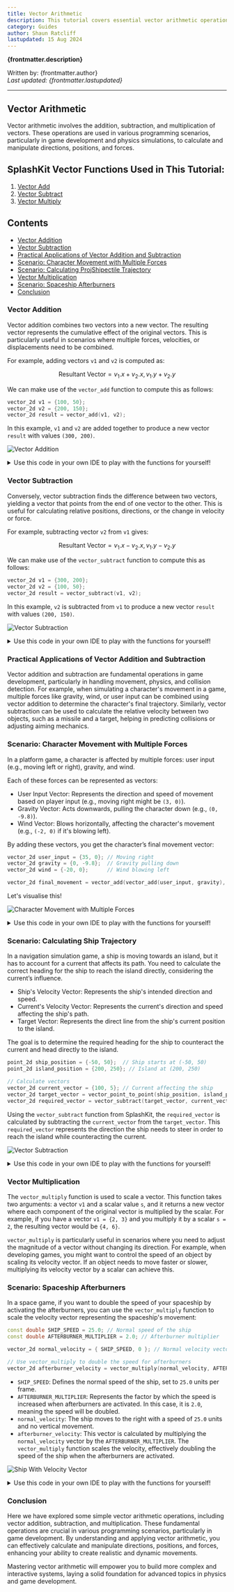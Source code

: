 ```yaml
---
title: Vector Arithmetic
description: This tutorial covers essential vector arithmetic operations, including addition, subtraction, and multiplication, using SplashKit functions. These operations are fundamental for tasks such as calculating movement, force, and direction in game development and physics simulations.
category: Guides
author: Shaun Ratcliff
lastupdated: 15 Aug 2024
---
```



**{frontmatter.description}**  

Written by: {frontmatter.author}  
_Last updated: {frontmatter.lastupdated}_

---

## Vector Arithmetic

Vector arithmetic involves the addition, subtraction, and multiplication of vectors. These operations are used in various programming scenarios, particularly in game development and physics simulations, to calculate and manipulate directions, positions, and forces.

## SplashKit Vector Functions Used in This Tutorial:

1. [Vector Add](https://splashkit.io/api/physics/#vector-add)
2. [Vector Subtract](https://splashkit.io/api/physics/#vector-subtract)
3. [Vector Multiply](https://splashkit.io/api/physics/#vector-multiply) 

## Contents

- [Vector Addition](#vector-addition)
- [Vector Subtraction](#vector-subtraction)
- [Practical Applications of Vector Addition and Subtraction](#practical-applications-of-vector-addition-and-subtraction)
- [Scenario: Character Movement with Multiple Forces](#scenario-character-movement-with-multiple-forces)
- [Scenario: Calculating ProjShipectile Trajectory](#scenario-calculating-ship-trajectory)
- [Vector Multiplication](#vector-multiplication)
- [Scenario: Spaceship Afterburners](#scenario-spaceship-afterburners)
- [Conclusion](#conclusion)


### Vector Addition
Vector addition combines two vectors into a new vector. The resulting vector represents the cumulative effect of the original vectors. This is particularly useful in scenarios where multiple forces, velocities, or displacements need to be combined.

For example, adding vectors `v1` and `v2` is computed as:

$$ \text{Resultant Vector} = v_1.x + v_2.x, v_1.y + v_2.y $$

We can make use of the `vector_add` function to compute this as follows:

```cpp
vector_2d v1 = {100, 50};
vector_2d v2 = {200, 150};
vector_2d result = vector_add(v1, v2);
```

In this example, `v1` and `v2` are added together to produce a new vector `result` with values `(300, 200)`.

![Vector Addition](./images/vector-addition.PNG)

<details>
<summary>Use this code in your own IDE to play with the functions for yourself!</summary>

```cpp
#include "splashkit.h"

using std::to_string;

const int GRID_SPACING = 50;

void draw_cartesian_grid()
{
    // Draw vertical lines and labels
    for (int x = 0; x < screen_width(); x += GRID_SPACING)
    {
        draw_line(COLOR_LIGHT_GRAY, x, 0, x, screen_height());
        if (x != screen_width() / 2) // Avoid overlapping with the y-axis label
        {
            draw_text(to_string(x - screen_width() / 2), COLOR_BLACK, x, screen_height() / 2 + 5);
        }
    }

    // Draw horizontal lines and labels
    for (int y = 0; y < screen_height(); y += GRID_SPACING)
    {
        draw_line(COLOR_LIGHT_GRAY, 0, y, screen_width(), y);
        if (y != screen_height() / 2) // Avoid overlapping with the x-axis label
        {
            draw_text(to_string(screen_height() / 2 - y), COLOR_BLACK, screen_width() / 2 + 5, y);
        }
    }

    // Draw x-axis and y-axis
    draw_line(COLOR_BLACK, 0, screen_height() / 2, screen_width(), screen_height() / 2); // x-axis
    draw_line(COLOR_BLACK, screen_width() / 2, 0, screen_width() / 2, screen_height());   // y-axis

    // Label the origin
    draw_text("0", COLOR_BLACK, screen_width() / 2 + 5, screen_height() / 2 + 5);
}

int main()
{
    open_window("Vector Addition", 800, 600);

    // Define vectors
    vector_2d vector_a;
    vector_a.x = 100;
    vector_a.y = 50;

    vector_2d vector_b;
    vector_b.x = 200;
    vector_b.y = 150;

    // Calculate vector addition
    vector_2d vector_sum = vector_add(vector_a, vector_b);

    // Define the origin (centre of the window)
    point_2d origin;
    origin.x = 400;
    origin.y = 300;

    // Main loop
    while (!window_close_requested("Vector Addition"))
    {
        process_events();
        clear_screen(COLOR_WHITE);

        // Draw Cartesian grid
        draw_cartesian_grid();

        // Draw the vectors as lines from the center of the screen
        draw_line(COLOR_RED, origin.x, origin.y, origin.x + vector_a.x, origin.y - vector_a.y);
        draw_line(COLOR_GREEN, origin.x, origin.y, origin.x + vector_b.x, origin.y - vector_b.y);
        draw_line(COLOR_BLUE, origin.x, origin.y, origin.x + vector_sum.x, origin.y - vector_sum.y);

        // Display vector properties on the screen
        draw_text("Vector A (R): " + vector_to_string(vector_a), COLOR_BLACK, 10, 10);
        draw_text("Vector B (G): " + vector_to_string(vector_b), COLOR_BLACK, 10, 30);
        draw_text("Sum (B): " + vector_to_string(vector_sum), COLOR_BLACK, 10, 50);

        refresh_screen(60);
    }

    return 0;
}
```
</details>

### Vector Subtraction
Conversely, vector subtraction finds the difference between two vectors, yielding a vector that points from the end of one vector to the other. This is useful for calculating relative positions, directions, or the change in velocity or force.

For example, subtracting vector `v2` from `v1` gives:

$$ \text{Resultant Vector} = v_1.x - v_2.x, v_1.y - v_2.y $$

We can make use of the `vector_subtract` function to compute this as follows:

```cpp
vector_2d v1 = {300, 200};
vector_2d v2 = {100, 50};
vector_2d result = vector_subtract(v1, v2);
```

In this example, `v2` is subtracted from `v1` to produce a new vector `result` with values `(200, 150)`.

![Vector Subtraction](./images/vector-subtraction.PNG)

<details>
<summary>Use this code in your own IDE to play with the functions for yourself!</summary>

```cpp
#include "splashkit.h"

using std::to_string;

const int GRID_SPACING = 50;

void draw_cartesian_grid()
{
    // Draw vertical lines and labels
    for (int x = 0; x < screen_width(); x += GRID_SPACING)
    {
        draw_line(COLOR_LIGHT_GRAY, x, 0, x, screen_height());
        if (x != screen_width() / 2) // Avoid overlapping with the y-axis label
        {
            draw_text(to_string(x - screen_width() / 2), COLOR_BLACK, x, screen_height() / 2 + 5);
        }
    }

    // Draw horizontal lines and labels
    for (int y = 0; y < screen_height(); y += GRID_SPACING)
    {
        draw_line(COLOR_LIGHT_GRAY, 0, y, screen_width(), y);
        if (y != screen_height() / 2) // Avoid overlapping with the x-axis label
        {
            draw_text(to_string(screen_height() / 2 - y), COLOR_BLACK, screen_width() / 2 + 5, y);
        }
    }

    // Draw x-axis and y-axis
    draw_line(COLOR_BLACK, 0, screen_height() / 2, screen_width(), screen_height() / 2); // x-axis
    draw_line(COLOR_BLACK, screen_width() / 2, 0, screen_width() / 2, screen_height());   // y-axis

    // Label the origin
    draw_text("0", COLOR_BLACK, screen_width() / 2 + 5, screen_height() / 2 + 5);
}

int main()
{
    open_window("Vector Subtraction", 800, 600);

    // Define vectors
    vector_2d vector_a;
    vector_a.x = 300;
    vector_a.y = 200;

    vector_2d vector_b;
    vector_b.x = 100;
    vector_b.y = 50;

    // Calculate vector subtraction
    vector_2d vector_difference = vector_subtract(vector_a, vector_b);

    // Define the origin (centre of the window)
    point_2d origin;
    origin.x = 400;
    origin.y = 300;

    // Main loop
    while (!window_close_requested("Vector Subtraction"))
    {
        process_events();
        clear_screen(COLOR_WHITE);

        // Draw Cartesian grid
        draw_cartesian_grid();

        // Draw the vectors as lines from the center of the screen
        draw_line(COLOR_RED, origin.x, origin.y, origin.x + vector_a.x, origin.y - vector_a.y);
        draw_line(COLOR_GREEN, origin.x, origin.y, origin.x + vector_b.x, origin.y - vector_b.y);
        draw_line(COLOR_ORANGE, origin.x, origin.y, origin.x + vector_difference.x, origin.y - vector_difference.y);

        // Display vector properties on the screen
        draw_text("Vector A (R): " + vector_to_string(vector_a), COLOR_BLACK, 10, 10);
        draw_text("Vector B (G): " + vector_to_string(vector_b), COLOR_BLACK, 10, 30);
        draw_text("Difference (O): " + vector_to_string(vector_difference), COLOR_BLACK, 10, 50);

        refresh_screen(60);
    }

    return 0;
}
```
</details>

### Practical Applications of Vector Addition and Subtraction

Vector addition and subtraction are fundamental operations in game development, particularly in handling movement, physics, and collision detection. For example, when simulating a character's movement in a game, multiple forces like gravity, wind, or user input can be combined using vector addition to determine the character's final trajectory. Similarly, vector subtraction can be used to calculate the relative velocity between two objects, such as a missile and a target, helping in predicting collisions or adjusting aiming mechanics.

### Scenario: Character Movement with Multiple Forces

In a platform game, a character is affected by multiple forces: user input (e.g., moving left or right), gravity, and wind.

Each of these forces can be represented as vectors:

- User Input Vector: Represents the direction and speed of movement based on player input (e.g., moving right might be `(3, 0)`).
- Gravity Vector: Acts downwards, pulling the character down (e.g., `(0, -9.8)`).
- Wind Vector: Blows horizontally, affecting the character's movement (e.g., `(-2, 0)` if it's blowing left).

By adding these vectors, you get the character’s final movement vector:

```cpp
vector_2d user_input = {35, 0}; // Moving right
vector_2d gravity = {0, -9.8};  // Gravity pulling down
vector_2d wind = {-20, 0};      // Wind blowing left

vector_2d final_movement = vector_add(vector_add(user_input, gravity), wind); // Combining all forces
```

Let's visualise this!

![Character Movement with Multiple Forces](/gifs/guides/physics/character-movement-with-multiple-forces.gif)

<details>
<summary>Use this code in your own IDE to play with the functions for yourself!</summary>

```cpp
#include "splashkit.h"

using std::to_string;

const int GRID_SPACING = 50; // Define grid spacing for the Cartesian grid

// Function to draw a vector on the screen
void draw_vector(vector_2d vec, color c, point_2d start_point, string label, double scale)
{
    point_2d end_point = {start_point.x + vec.x * scale, start_point.y - vec.y * scale}; // Adjust scale as needed
    draw_line(c, start_point.x, start_point.y, end_point.x, end_point.y);
    draw_text(label, c, end_point.x + 5, end_point.y - 15); // Adjust text position to avoid overlap
}

// Function to draw the Cartesian grid
void draw_cartesian_grid()
{
    // Draw vertical lines and labels
    for (int x = 0; x < screen_width(); x += GRID_SPACING)
    {
        draw_line(COLOR_LIGHT_GRAY, x, 0, x, screen_height());
        if (x != screen_width() / 2) // Avoid overlapping with the y-axis label
        {
            draw_text(to_string(x - screen_width() / 2), COLOR_BLACK, x, screen_height() / 2 + 5);
        }
    }

    // Draw horizontal lines and labels
    for (int y = 0; y < screen_height(); y += GRID_SPACING)
    {
        draw_line(COLOR_LIGHT_GRAY, 0, y, screen_width(), y);
        if (y != screen_height() / 2) // Avoid overlapping with the x-axis label
        {
            draw_text(to_string(screen_height() / 2 - y), COLOR_BLACK, screen_width() / 2 + 5, y);
        }
    }

    // Draw x-axis and y-axis
    draw_line(COLOR_BLACK, 0, screen_height() / 2, screen_width(), screen_height() / 2); // x-axis
    draw_line(COLOR_BLACK, screen_width() / 2, 0, screen_width() / 2, screen_height());   // y-axis

    // Label the origin
    draw_text("0", COLOR_BLACK, screen_width() / 2 + 5, screen_height() / 2 + 5);
}

int main()
{
    // Set up the window
    open_window("Vector Addition with Moving Player", 800, 600);

    // Initial position of the player (starting at 100, 100)
    point_2d player_pos = {100, 100};
    point_2d initial_pos = player_pos; // Store the initial position for final vector

    // Define the vectors
    vector_2d user_input = {35, 0}; // Moving right
    vector_2d gravity = {0, -9.8};  // Gravity pulling down
    vector_2d wind = {-20, 0};      // Wind blowing left

    // Calculate the final movement vector
    vector_2d final_movement = vector_add(vector_add(user_input, gravity), wind);

    while (!window_close_requested("Vector Addition with Moving Player"))
    {
        // Process events
        process_events();

        // Clear the screen
        clear_screen(COLOR_WHITE);

        // Draw the Cartesian grid
        draw_cartesian_grid();

        // Draw the player (a circle) at the current position
        fill_circle(COLOR_PURPLE, player_pos.x, player_pos.y, 10);

        // Draw the individual vectors acting on the player
        // Scale factor adjusted to make vectors visible
        double scale_factor = 5; // Adjust as needed

        // Draw user input vector
        draw_vector(user_input, COLOR_BLUE, player_pos, "User Input", scale_factor);
        
        // Draw gravity vector
        point_2d gravity_end = {player_pos.x, player_pos.y - gravity.y * scale_factor}; // Gravity vector should extend downwards
        draw_line(COLOR_RED, player_pos.x, player_pos.y, gravity_end.x, gravity_end.y);
        draw_text("Gravity", COLOR_RED, gravity_end.x + 5, gravity_end.y - 15); // Adjust text position to avoid overlap
        
        // Draw wind vector
        point_2d wind_end = {player_pos.x + wind.x * scale_factor, player_pos.y}; // Wind vector should extend horizontally to the left
        draw_line(COLOR_GREEN, player_pos.x, player_pos.y, wind_end.x, wind_end.y);
        draw_text("Wind", COLOR_GREEN, wind_end.x + 5, wind_end.y - 15); // Adjust text position to avoid overlap

        // Draw the final movement vector from the initial position to the current position
        point_2d final_movement_end = {player_pos.x + final_movement.x * scale_factor, player_pos.y - final_movement.y * scale_factor};
        draw_line(COLOR_CHOCOLATE, player_pos.x, player_pos.y, final_movement_end.x, final_movement_end.y);
        draw_text("Movement Direction", COLOR_ORANGE, final_movement_end.x + 5, final_movement_end.y - 15); // Adjust text position to avoid overlap

        // Update the player's position based on the final movement vector
        player_pos.x += final_movement.x;
        player_pos.y -= final_movement.y; // Inverted Y because of screen coordinates

        // Add delay to assist visualisation
        delay(250);

        // Refresh the screen
        refresh_screen(60);
    }

    return 0;
}
```
</details>

### Scenario: Calculating Ship Trajectory

In a navigation simulation game, a ship is moving towards an island, but it has to account for a current that affects its path. You need to calculate the correct heading for the ship to reach the island directly, considering the current’s influence.

- Ship's Velocity Vector: Represents the ship's intended direction and speed.
- Current's Velocity Vector: Represents the current's direction and speed affecting the ship's path.
- Target Vector: Represents the direct line from the ship's current position to the island.

The goal is to determine the required heading for the ship to counteract the current and head directly to the island.

```cpp
point_2d ship_position = {-50, 50};  // Ship starts at (-50, 50)
point_2d island_position = {200, 250}; // Island at (200, 250)

// Calculate vectors
vector_2d current_vector = {100, 5}; // Current affecting the ship
vector_2d target_vector = vector_point_to_point(ship_position, island_position);
vector_2d required_vector = vector_subtract(target_vector, current_vector);
```

Using the `vector_subtract` function from SplashKit, the `required_vector` is calculated by subtracting the `current_vector` from the `target_vector`. This `required_vector` represents the direction the ship needs to steer in order to reach the island while counteracting the current.

![Vector Subtraction](./images/vector-subtraction-example.PNG)

<details>
<summary>Use this code in your own IDE to play with the functions for yourself!</summary>

```cpp
#include "splashkit.h"
#include "string"

using std::to_string;

// Define constants
const int GRID_SPACING = 50;

// Function to draw the Cartesian grid
void draw_cartesian_grid()
{
    int width = screen_width();
    int height = screen_height();
    int center_x = width / 2;
    int center_y = height / 2;

    for (int x = 0; x <= width; x += GRID_SPACING)
    {
        draw_line(COLOR_LIGHT_GRAY, x, 0, x, height);
        if (x != center_x)
        {
            draw_text(to_string((x - center_x) / GRID_SPACING), COLOR_BLACK, x + 2, center_y + 5);
        }
    }

    for (int y = 0; y <= height; y += GRID_SPACING)
    {
        draw_line(COLOR_LIGHT_GRAY, 0, y, width, y);
        if (y != center_y)
        {
            draw_text(to_string((center_y - y) / GRID_SPACING), COLOR_BLACK, center_x + 5, y - 10);
        }
    }

    draw_line(COLOR_BLACK, 0, center_y, width, center_y); // x-axis
    draw_line(COLOR_BLACK, center_x, 0, center_x, height); // y-axis
    draw_text("0", COLOR_BLACK, center_x + 5, center_y + 15);
}

// Function to draw a vector
void draw_vector(point_2d start, vector_2d v, color c, string label, int x_offset, int y_offset)
{
    point_2d end = {start.x + v.x, start.y + v.y}; // Adjust for Cartesian coordinates: y increases downwards
    draw_line(c, 
              start.x + screen_width() / 2, screen_height() / 2 - start.y, // Convert Cartesian coordinates to screen coordinates
              end.x + screen_width() / 2, screen_height() / 2 - end.y);   // Convert Cartesian coordinates to screen coordinates
    draw_text(label, 
              c, 
              end.x + screen_width() / 2 + x_offset, 
              screen_height() / 2 - end.y + y_offset); // Convert Cartesian coordinates to screen coordinates
}

int main()
{
    open_window("Vector Point to Point Example", 800, 600);

    point_2d ship_position = {-50, 50};  // Ship starts at (-50, 50)
    point_2d island_position = {200, 250}; // Island at (200, 250)

    // Calculate vectors
    vector_2d current_vector = {100, 5}; // Current affecting the ship
    vector_2d target_vector = vector_point_to_point(ship_position, island_position);
    vector_2d required_vector = vector_subtract(target_vector, current_vector);

    while (!window_close_requested("Vector Point to Point Example"))
    {
        process_events();
        clear_screen(COLOR_WHITE);
        draw_cartesian_grid();

        // Draw island (target)
        draw_circle(COLOR_RED, island_position.x + screen_width() / 2, screen_height() / 2 - island_position.y, 10);
        draw_text("Island", COLOR_BLACK, island_position.x + screen_width() / 2, screen_height() / 2 - island_position.y - 20);

        // Draw ship
        draw_circle(COLOR_BLUE, ship_position.x + screen_width() / 2, screen_height() / 2 - ship_position.y, 10);
        draw_text("Ship", COLOR_BLACK, ship_position.x + screen_width() / 2, screen_height() / 2 - ship_position.y - 20);

        // Draw vectors
        draw_vector(ship_position, current_vector, COLOR_RED, "Current Vector", 10, -10);
        draw_vector(ship_position, target_vector, COLOR_GREEN, "Target Vector", 15, 15);
        draw_vector(ship_position, required_vector, COLOR_BLUE, "Required Vector", -50, -20);

        refresh_screen(60);
    }

    close_window("Vector Point to Point Example");
    return 0;
}
```
</details>

### Vector Multiplication

The `vector_multiply` function is used to scale a vector. This function takes two arguments: a vector `v1` and a scalar value `s`, and it returns a new vector where each component of the original vector is multiplied by the scalar.  For example, if you have a vector `v1 = {2, 3}` and you multiply it by a scalar `s = 2`, the resulting vector would be `{4, 6}`.

`vector_multiply` is particularly useful in scenarios where you need to adjust the magnitude of a vector without changing its direction. For example, when developing games, you might want to control the speed of an object by scaling its velocity vector. If an object needs to move faster or slower, multiplying its velocity vector by a scalar can achieve this.

### Scenario: Spaceship Afterburners

In a space game, if you want to double the speed of your spaceship by activating the afterburners, you can use the `vector_multiply` function to scale the velocity vector representing the spaceship's movement:

```cpp
const double SHIP_SPEED = 25.0; // Normal speed of the ship
const double AFTERBURNER_MULTIPLIER = 2.0; // Afterburner multiplier

vector_2d normal_velocity = { SHIP_SPEED, 0 }; // Normal velocity vector (moving right)

// Use vector_multiply to double the speed for afterburners
vector_2d afterburner_velocity = vector_multiply(normal_velocity, AFTERBURNER_MULTIPLIER);
```

- `SHIP_SPEED`: Defines the normal speed of the ship, set to `25.0` units per frame.
- `AFTERBURNER_MULTIPLIER`: Represents the factor by which the speed is increased when afterburners are activated. In this case, it is `2.0`, meaning the speed will be doubled.
- `normal_velocity`: The ship moves to the right with a speed of `25.0` units and no vertical movement.
- `afterburner_velocity`: This vector is calculated by multiplying the `normal_velocity` vector by the `AFTERBURNER_MULTIPLIER`. The `vector_multiply` function scales the velocity, effectively doubling the speed of the ship when the afterburners are activated.

![Ship With Velocity Vector](/gifs/guides/physics/ship-with-velocity-vector.gif)

<details>
<summary>Use this code in your own IDE to play with the functions for yourself!</summary>

```cpp
#include "splashkit.h"

using std::to_string;

// Define constants
const int GRID_SPACING = 50;
const double NORMAL_SHIP_VELOCITY = 25.0; // Normal speed of the ship
const double AFTERBURNER_MULTIPLIER = 2.0; // Afterburner multiplier

// Function to draw the cartesian grid
void draw_cartesian_grid()
{
    for (int x = 0; x < screen_width(); x += GRID_SPACING)
    {
        draw_line(COLOR_LIGHT_GRAY, x, 0, x, screen_height());
        if (x != screen_width() / 2)
        {
            draw_text(to_string(x - screen_width() / 2), COLOR_BLACK, x, screen_height() / 2 + 5);
        }
    }

    for (int y = 0; y < screen_height(); y += GRID_SPACING)
    {
        draw_line(COLOR_LIGHT_GRAY, 0, y, screen_width(), y);
        if (y != screen_height() / 2)
        {
            draw_text(to_string(screen_height() / 2 - y), COLOR_BLACK, screen_width() / 2 + 5, y);
        }
    }

    draw_line(COLOR_BLACK, 0, screen_height() / 2, screen_width(), screen_height() / 2); // x-axis
    draw_line(COLOR_BLACK, screen_width() / 2, 0, screen_width() / 2, screen_height());   // y-axis
    draw_text("0", COLOR_BLACK, screen_width() / 2 + 5, screen_height() / 2 + 5);
}

// Function to draw a vector
void draw_vector(vector_2d start, vector_2d end, color c, std::string label, int x_offset, int y_offset)
{
    draw_line(c, start.x + screen_width() / 2, screen_height() / 2 - start.y,
              end.x + screen_width() / 2, screen_height() / 2 - end.y);
    draw_text(label, c, end.x + screen_width() / 2 + x_offset, screen_height() / 2 - end.y + y_offset);
}

int main()
{
    open_window("Ship with Velocity Vector", 800, 600);

    vector_2d ship_position = { -300, 50 }; // Ship starts at (-300, 50)
    vector_2d velocity = { NORMAL_SHIP_VELOCITY, 0 }; // Normal velocity vector (moving right)
    bool afterburners_activated = false; // Flag to track afterburner activation

    while (!window_close_requested("Ship with Velocity Vector"))
    {
        process_events();
        clear_screen(COLOR_WHITE);
        draw_cartesian_grid();

        // Check if the ship has crossed the y-axis
        if (ship_position.x >= 0)
        {
            if (!afterburners_activated)
            {
                // Activate afterburners (double the speed)
                velocity = vector_multiply(velocity, AFTERBURNER_MULTIPLIER);
                afterburners_activated = true; // Set flag to true
            }
        }

        // Update ship position based on velocity
        ship_position.x += velocity.x; // Move ship according to the velocity

        // Draw ship
        draw_circle(COLOR_BLUE, ship_position.x + screen_width() / 2, screen_height() / 2 - ship_position.y, 10);
        draw_text("Ship", COLOR_BLACK, ship_position.x + screen_width() / 2, screen_height() / 2 - ship_position.y - 20);

        // Draw velocity vector
        draw_vector(ship_position, { ship_position.x + velocity.x, ship_position.y + velocity.y }, COLOR_RED, "Velocity", 10, -10);

        // Display the magnitude of the velocity vector at the top left
        draw_text("Velocity Magnitude: " + to_string(vector_magnitude(velocity)), COLOR_BLACK, 10, 10);

        // Display message if afterburners are activated
        if (afterburners_activated)
        {
            draw_text("AFTERBURNERS ACTIVATED", COLOR_GREEN, ship_position.x + screen_width() / 2 - 10, ship_position.y + screen_height() / 2 + 20);
        }

        delay(200);

        refresh_screen(60);
    }

    close_window("Ship with Velocity Vector");
    return 0;
}
```
</details>

### Conclusion

Here we have explored some simple vector arithmetic operations, including vector addition, subtraction, and multiplication. These fundamental operations are crucial in various programming scenarios, particularly in game development. By understanding and applying vector arithmetic, you can effectively calculate and manipulate directions, positions, and forces, enhancing your ability to create realistic and dynamic movements.

Mastering vector arithmetic will empower you to build more complex and interactive systems, laying a solid foundation for advanced topics in physics and game development.